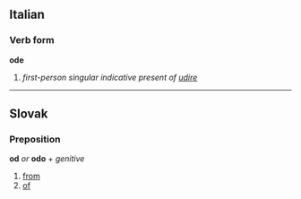 ==Italian==
===Verb form===
'''ode'''

# ''first-person singular indicative present of [[udire]]''

----
== Slovak ==
=== Preposition ===
'''od''' ''or'' '''odo''' + ''genitive''
# [[from]]
# [[of]]